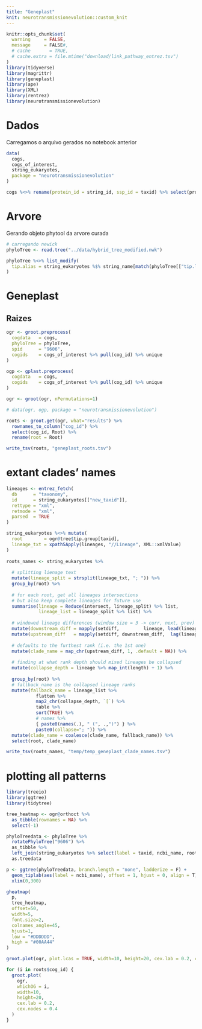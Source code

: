 ```yaml
---
title: "Geneplast"
knit: neurotransmissionevolution::custom_knit
---
```

```r
knitr::opts_chunk$set(
  warning     = FALSE,
  message     = FALSE#,
  # cache       = TRUE,
  # cache.extra = file.mtime("download/link_pathway_entrez.tsv")
)
library(tidyverse)
library(magrittr)
library(geneplast)
library(ape)
library(XML)
library(rentrez)
library(neurotransmissionevolution)
```

# Dados
Carregamos o arquivo gerados no notebook anterior
```r
data(
  cogs,
  cogs_of_interest,
  string_eukaryotes,
  package = "neurotransmissionevolution"
)

cogs %<>% rename(protein_id = string_id, ssp_id = taxid) %>% select(protein_id, ssp_id, cog_id)
```

# Arvore
Gerando objeto phytool da arvore curada
```r
# carregando newick
phyloTree <- read.tree("../data/hybrid_tree_modified.nwk")

phyloTree %<>% list_modify(
  tip.alias = string_eukaryotes %$% string_name[match(phyloTree[["tip.label"]], taxid)]
)
```

# Geneplast
## Raizes
```r
ogr <- groot.preprocess(
  cogdata   = cogs,
  phyloTree = phyloTree,
  spid      = "9606",
  cogids    = cogs_of_interest %>% pull(cog_id) %>% unique
)

ogp <- gplast.preprocess(
  cogdata   = cogs,
  cogids    = cogs_of_interest %>% pull(cog_id) %>% unique
)

ogr <- groot(ogr, nPermutations=1)
```
```r
# data(ogr, ogp, package = "neurotransmissionevolution")
```

```r
roots <- groot.get(ogr, what="results") %>%
  rownames_to_column("cog_id") %>%
  select(cog_id, Root) %>%
  rename(root = Root)

write_tsv(roots, "geneplast_roots.tsv")
```

# extant clades' names
```r
lineages <- entrez_fetch(
  db      = "taxonomy",
  id      = string_eukaryotes[["new_taxid"]],
  rettype = "xml",
  retmode = "xml",
  parsed  = TRUE
)

string_eukaryotes %<>% mutate(
  root        = ogr@tree$tip.group[taxid],
  lineage_txt = xpathSApply(lineages, "//Lineage", XML::xmlValue)
)
  
roots_names <- string_eukaryotes %>%
  
  # splitting lienage text
  mutate(lineage_split = strsplit(lineage_txt, "; ")) %>%
  group_by(root) %>%
  
  # for each root, get all lineages intersections
  # but also keep complete lineages for future use
  summarise(lineage = Reduce(intersect, lineage_split) %>% list,
            lineage_list = lineage_split %>% list) %>%
  
  # windowed lineage differences (window size = 3 -> curr, next, prev)
  mutate(downstream_diff = mapply(setdiff,         lineage, lead(lineage))) %>%
  mutate(upstream_diff   = mapply(setdiff, downstream_diff,  lag(lineage))) %>%
  
  # defaults to the furthest rank (i.e. the 1st one)
  mutate(clade_name = map_chr(upstream_diff, 1, .default = NA)) %>%
  
  # finding at what rank depth should mixed lineages be collapsed
  mutate(collapse_depth = lineage %>% map_int(length) + 1) %>%
  
  group_by(root) %>%
  # fallback_name is the collapsed lineage ranks
  mutate(fallback_name = lineage_list %>%
           flatten %>%
           map2_chr(collapse_depth, `[`) %>%
           table %>%
           sort(TRUE) %>%
           # names %>%
           { paste0(names(.), " (", .,")") } %>%
           paste0(collapse="; ")) %>%
  mutate(clade_name = coalesce(clade_name, fallback_name)) %>%
  select(root, clade_name)

write_tsv(roots_names, "temp/temp_geneplast_clade_names.tsv")
```

# plotting all patterns
```r
library(treeio)
library(ggtree)
library(tidytree)
```
```r
tree_heatmap <- ogr@orthoct %>%
  as_tibble(rownames = NA) %>%
  select(-1)

phyloTreedata <- phyloTree %>%
  rotatePhyloTree("9606") %>%
  as_tibble %>%
  left_join(string_eukaryotes %>% select(label = taxid, ncbi_name, root)) %>%
  as.treedata

p <- ggtree(phyloTreedata, branch.length = "none", ladderize = F) +
  geom_tiplab(aes(label = ncbi_name), offset = 1, hjust = 0, align = T) +
  xlim(0,300)

gheatmap(
  p,
  tree_heatmap,
  offset=50,
  width=5,
  font.size=2,
  colnames_angle=45,
  hjust=1,
  low = "#DDDDDD",
  high = "#00AA44"
)
```


```r
groot.plot(ogr, plot.lcas = TRUE, width=10, height=20, cex.lab = 0.2, cex.nodes = 0.4)

for (i in roots$cog_id) {
  groot.plot(
    ogr, 
    whichOG = i, 
    width=10, 
    height=20, 
    cex.lab = 0.2, 
    cex.nodes = 0.4
  )
}
```

